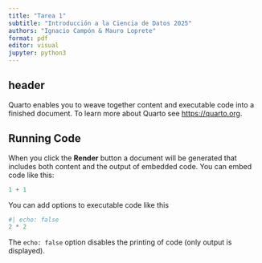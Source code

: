 ```yaml
---
title: "Tarea 1"
subtitle: "Introducción a la Ciencia de Datos 2025"
authors: "Ignacio Campón & Mauro Loprete"
format: pdf
editor: visual
jupyter: python3
---
```


## header

Quarto enables you to weave together content and executable code into a finished document. To learn more about Quarto see <https://quarto.org>.

## Running Code

When you click the **Render** button a document will be generated that includes both content and the output of embedded code. You can embed code like this:

```python
1 + 1
```

You can add options to executable code like this

```python
#| echo: false
2 * 2
```

The `echo: false` option disables the printing of code (only output is displayed).
